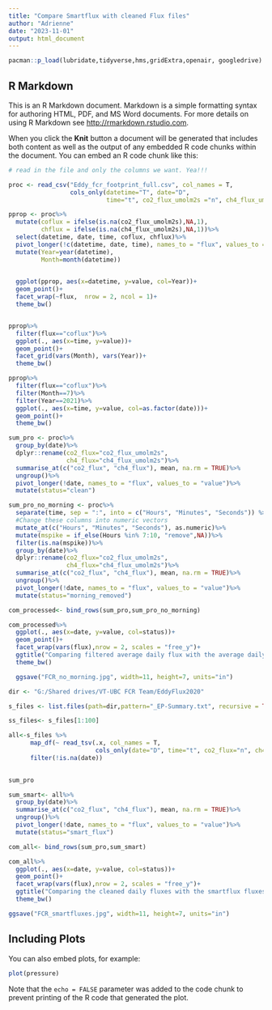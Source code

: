 ```yaml
---
title: "Compare Smartflux with cleaned Flux files"
author: "Adrienne"
date: "2023-11-01"
output: html_document
---
```


```r
pacman::p_load(lubridate,tidyverse,hms,gridExtra,openair, googledrive)
```

## R Markdown

This is an R Markdown document. Markdown is a simple formatting syntax for authoring HTML, PDF, and MS Word documents. For more details on using R Markdown see <http://rmarkdown.rstudio.com>.

When you click the **Knit** button a document will be generated that includes both content as well as the output of any embedded R code chunks within the document. You can embed an R code chunk like this:

```r

# read in the file and only the columns we want. Yea!!!

proc <- read_csv("Eddy_fcr_footprint_full.csv", col_names = T,
                 cols_only(datetime="T", date="D", 
                           time="t", co2_flux_umolm2s ="n", ch4_flux_umolm2s ="n"))
```

```r

pprop <- proc%>%
  mutate(coflux = ifelse(is.na(co2_flux_umolm2s),NA,1),
         chflux = ifelse(is.na(ch4_flux_umolm2s),NA,1))%>%
  select(datetime, date, time, coflux, chflux)%>%
  pivot_longer(!c(datetime, date, time), names_to = "flux", values_to = "value")%>%
  mutate(Year=year(datetime),
         Month=month(datetime))
  

  ggplot(pprop, aes(x=datetime, y=value, col=Year))+
  geom_point()+
  facet_wrap(~flux,  nrow = 2, ncol = 1)+
  theme_bw()


pprop%>%
  filter(flux=="coflux")%>%
  ggplot(., aes(x=time, y=value))+
  geom_point()+
  facet_grid(vars(Month), vars(Year))+
  theme_bw()

pprop%>%
  filter(flux=="coflux")%>%
  filter(Month==7)%>%
  filter(Year==2021)%>%
  ggplot(., aes(x=time, y=value, col=as.factor(date)))+
  geom_point()+
  theme_bw()


```

```r
sum_pro <- proc%>%
  group_by(date)%>%
  dplyr::rename(co2_flux="co2_flux_umolm2s",
                ch4_flux="ch4_flux_umolm2s")%>%
  summarise_at(c("co2_flux", "ch4_flux"), mean, na.rm = TRUE)%>%
  ungroup()%>%
  pivot_longer(!date, names_to = "flux", values_to = "value")%>%
  mutate(status="clean")

sum_pro_no_morning <- proc%>%
  separate(time, sep = ":", into = c("Hours", "Minutes", "Seconds")) %>%
  #Change these columns into numeric vectors
  mutate_at(c("Hours", "Minutes", "Seconds"), as.numeric)%>%
  mutate(mspike = if_else(Hours %in% 7:10, "remove",NA))%>%
  filter(is.na(mspike))%>%
  group_by(date)%>%
  dplyr::rename(co2_flux="co2_flux_umolm2s",
                ch4_flux="ch4_flux_umolm2s")%>%
  summarise_at(c("co2_flux", "ch4_flux"), mean, na.rm = TRUE)%>%
  ungroup()%>%
  pivot_longer(!date, names_to = "flux", values_to = "value")%>%
  mutate(status="morning_removed")
```


```r
com_processed<- bind_rows(sum_pro,sum_pro_no_morning)

com_processed%>%
  ggplot(., aes(x=date, y=value, col=status))+
  geom_point()+
  facet_wrap(vars(flux),nrow = 2, scales = "free_y")+
  ggtitle("Comparing filtered average daily flux with the average daily flux minus 7-10am")+
  theme_bw()

  ggsave("FCR_no_morning.jpg", width=11, height=7, units="in")

```



```r

dir <- "G:/Shared drives/VT-UBC FCR Team/EddyFlux2020"

s_files <- list.files(path=dir,pattern="_EP-Summary.txt", recursive = TRUE,full.names=TRUE)

ss_files<- s_files[1:100]

all<-s_files %>%
      map_df(~ read_tsv(.x, col_names = T, 
                        cols_only(date="D", time="t", co2_flux="n", ch4_flux="n")))%>%
      filter(!is.na(date))
      
```

```r

sum_pro 

sum_smart<- all%>%
  group_by(date)%>%
  summarise_at(c("co2_flux", "ch4_flux"), mean, na.rm = TRUE)%>%
  ungroup()%>%
  pivot_longer(!date, names_to = "flux", values_to = "value")%>%
  mutate(status="smart_flux")

com_all<- bind_rows(sum_pro,sum_smart)

```

```r

com_all%>%
  ggplot(., aes(x=date, y=value, col=status))+
  geom_point()+
  facet_wrap(vars(flux),nrow = 2, scales = "free_y")+
  ggtitle("Comparing the cleaned daily fluxes with the smartflux fluxes (No QAQC)")+
  theme_bw()

ggsave("FCR_smartfluxes.jpg", width=11, height=7, units="in")

```




## Including Plots

You can also embed plots, for example:

```r
plot(pressure)
```

Note that the `echo = FALSE` parameter was added to the code chunk to prevent printing of the R code that generated the plot.
